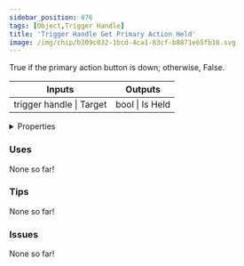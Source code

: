 ```yaml
---
sidebar_position: 876
tags: [Object,Trigger Handle]
title: 'Trigger Handle Get Primary Action Held'
image: /img/chip/b309c032-1bcd-4ca1-83cf-b8871e65fb16.svg
---
```


True if the primary action button is down; otherwise, False.



<IChip uuid="b309c032-1bcd-4ca1-83cf-b8871e65fb16"/>

<table><thead><tr><th>Inputs</th><th>Outputs</th></tr></thead><tbody><tr><td>trigger handle | Target</td><td>bool | Is Held</td></tr></tbody></table>

<details>
  <summary>Properties</summary>
  <div>
    <div>
    <table>
      <tbody>
        <tr>
          <td>Is beta required?</td>
          <td>No</td>
        </tr>
        <tr>
          <td>Is chip a trolling risk?</td>
          <td>No</td>
        </tr>
        <tr>
          <td>Is chip a role assignment risk?</td>
          <td>No</td>
        </tr>
        <tr>
          <td>Chip UUID</td>
          <td>b309c032-1bcd-4ca1-83cf-b8871e65fb16</td>
        </tr>
        <tr>
          <td>Room availability</td>
          <td>Available everywhere</td>
        </tr>
      </tbody>
    </table>
    </div>
  </div>
</details>

### Uses

None so far!

### Tips

None so far!

### Issues

None so far!